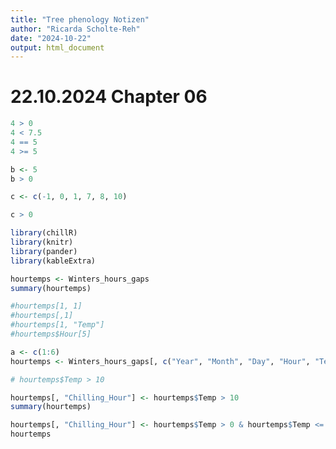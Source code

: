 ```yaml
---
title: "Tree phenology Notizen"
author: "Ricarda Scholte-Reh"
date: "2024-10-22"
output: html_document
---
```


# 22.10.2024 Chapter 06


```r

4 > 0
4 < 7.5
4 == 5
4 >= 5

b <- 5
b > 0

c <- c(-1, 0, 1, 7, 8, 10)

c > 0
```


```r
library(chillR)
library(knitr)
library(pander)
library(kableExtra)

hourtemps <- Winters_hours_gaps
summary(hourtemps)

#hourtemps[1, 1]
#hourtemps[,1]
#hourtemps[1, "Temp"]
#hourtemps$Hour[5]

a <- c(1:6)
hourtemps <- Winters_hours_gaps[, c("Year", "Month", "Day", "Hour", "Temp")]

# hourtemps$Temp > 10

hourtemps[, "Chilling_Hour"] <- hourtemps$Temp > 10
summary(hourtemps)

hourtemps[, "Chilling_Hour"] <- hourtemps$Temp > 0 & hourtemps$Temp <= 7.2
hourtemps
```



